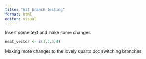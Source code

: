 ```yaml
---
title: "Git branch testing"
format: html
editor: visual
---
```


Insert some text and make some changes

```r
neat_vector <- c(1,2,3,4)
```

Making more changes to the lovely quarto doc
switching branches